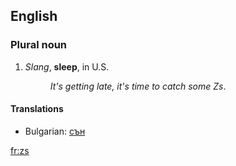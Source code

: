 ==English==

===Plural noun===
{{rfc-header|Plural noun}}

# ''Slang'', '''sleep''', in U.S.
#:''It's getting late, it's time to catch some Zs''.

====Translations====

*Bulgarian: [[сън]] {{m}}

[[fr:zs]]